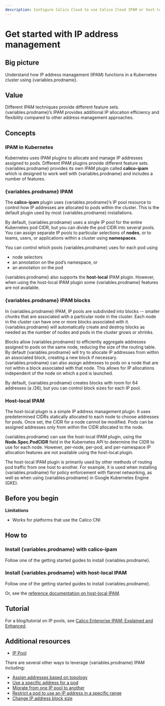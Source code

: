 ```yaml
---
description: Configure Calico Cloud to use Calico Cloud IPAM or host-local IPAM, and when to use one or the other.
---
```



# Get started with IP address management

## Big picture

Understand how IP address management (IPAM) functions in a Kubernetes cluster using {variables.prodname}.

## Value

Different IPAM techniques provide different feature sets. {variables.prodname}’s IPAM provides additional IP allocation efficiency and flexibility compared to other address management approaches.

## Concepts

### IPAM in Kubernetes

Kubernetes uses IPAM plugins to allocate and manage IP addresses assigned to pods. Different IPAM plugins provide different feature sets. {variables.prodname} provides its own IPAM plugin called **calico-ipam** which is designed to work well with {variables.prodname} and includes a number of features.

### {variables.prodname} IPAM

The **calico-ipam** plugin uses {variables.prodname}’s IP pool resource to control how IP addresses are allocated to pods within the cluster. This is the default plugin used by most {variables.prodname} installations.

By default, {variables.prodname} uses a single IP pool for the entire Kubernetes pod CIDR, but you can divide the pod CIDR into several pools. You can assign separate IP pools to particular selections of **nodes**, or to teams, users, or applications within a cluster using **namespaces**.

You can control which pools {variables.prodname} uses for each pod using

- node selectors
- an annotation on the pod’s namespace, or
- an annotation on the pod

{variables.prodname} also supports the **host-local** IPAM plugin. However, when using the host-local IPAM plugin some {variables.prodname} features are not available.

### {variables.prodname} IPAM blocks

In {variables.prodname} IPAM, IP pools are subdivided into blocks -- smaller chunks that are associated with a particular node in the cluster. Each node in the cluster can have one or more blocks associated with it. {variables.prodname} will automatically create and destroy blocks as needed as the number of nodes and pods in the cluster grows or shrinks.

Blocks allow {variables.prodname} to efficiently aggregate addresses assigned to pods on the same node, reducing the size of the routing table. By default {variables.prodname} will try to allocate IP addresses from within an associated block, creating a new block if necessary. {variables.prodname} can also assign addresses to pods on a node that are not within a block associated with that node. This allows for IP allocations independent of the node on which a pod is launched.

By default, {variables.prodname} creates blocks with room for 64 addresses (a /26), but you can control block sizes for each IP pool.

### Host-local IPAM

The host-local plugin is a simple IP address management plugin. It uses predetermined CIDRs statically allocated to each node to choose addresses for pods. Once set, the CIDR for a node cannot be modified. Pods can be assigned addresses only from within the CIDR allocated to the node.

{variables.prodname} can use the host-local IPAM plugin, using the **Node.Spec.PodCIDR** field in the Kubernetes API to determine the CIDR to use for each node. However, per-node, per-pod, and per-namespace IP allocation features are not available using the host-local plugin.

The host-local IPAM plugin is primarily used by other methods of routing pod traffic from one host to another. For example, it is used when installing {variables.prodname} for policy enforcement with flannel networking, as well as when using {variables.prodname} in Google Kubernetes Engine (GKE).

## Before you begin

**Limitations**

- Works for platforms that use the Calico CNI

## How to

### Install {variables.prodname} with calico-ipam

Follow one of the getting started guides to install {variables.prodname}.
<!-- TODO-XREFS-CC -->

### Install {variables.prodname} with host-local IPAM

Follow one of the getting started guides to install {variables.prodname}.
<!-- TODO-XREFS-CC -->

Or, see the [reference documentation on host-local IPAM](../../reference/component-resources/configuration.mdx#using-host-local-ipam).

## Tutorial

For a blog/tutorial on IP pools, see [Calico Enterprise IPAM: Explained and Enhanced](https://www.tigera.io/blog/calico-ipam-explained-and-enhanced/).

## Additional resources

- [IP Pool](../../reference/resources/ippool.mdx)

There are several other ways to leverage {variables.prodname} IPAM including:

- [Assign addresses based on topology](assign-ip-addresses-topology.mdx)
- [Use a specific address for a pod](use-specific-ip.mdx)
- [Migrate from one IP pool to another](migrate-pools.mdx)
- [Restrict a pod to use an IP address in a specific range](legacy-firewalls.mdx)
- [Change IP address block size](../../reference/resources/ippool.mdx)

<!--TODO-XREFS-CC - [View IP address utilization](/reference/clis/calicoctl/ipam/show/)-->
